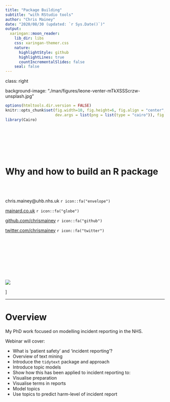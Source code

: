 ```yaml
---
title: "Package Building"
subtitle: "with RStudio tools"
author: "Chris Mainey"
date: "2020/08/30 (updated: `r Sys.Date()`)"
output:
  xaringan::moon_reader:
    lib_dir: libs
    css: xaringan-themer.css
    nature:
      highlightStyle: github
      highlightLines: true
      countIncrementalSlides: false
    seal: false
---
```


class: right

background-image: "./man/figures/leone-venter-mTkXSSScrzw-unsplash.jpg"

```r
options(htmltools.dir.version = FALSE)
knitr::opts_chunk$set(fig.width=10, fig.height=6, fig.align = "center", dpi=300,
                      dev.args = list(png = list(type = "cairo")), fig.retina=3) 
library(Cairo)
```


<br><br><br>
<br><br>

# Why and how to build an R package

<br><br>

chris.mainey@uhb.nhs.uk `r icon::fa("envelope")` 

[mainard.co.uk](https://www.mainard.co.uk) `r icon::fa("globe")` 

[github.com/chrismainey](https://github.com/chrismainey) `r icon::fa("github")` 

[twitter.com/chrismainey](https://twitter.com/chrismainey) `r icon::fa("twitter")` 




<br><br><br>
<br><br><br><br>

<img src="man/figures/iceberg.jpg" align="middle">


]


---

# Overview

My PhD work focused on modelling incident reporting in the NHS.


Webinar will cover:

+ What is 'patient safety' and 'incident reporting'?
+ Overview of text mining
+ Introduce the `tidytext` package and approach
+ Introduce topic models
+ Show how this has been applied to incident reporting to:
 + Visualise preparation
 + Visualise terms in reports
 + Model topics
 + Use topics to predict harm-level of incident report
